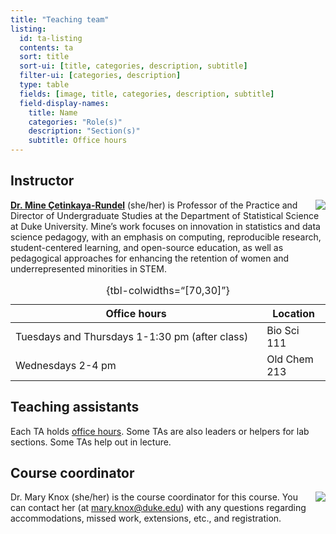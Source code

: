 ```yaml
---
title: "Teaching team"
listing:
  id: ta-listing
  contents: ta
  sort: title
  sort-ui: [title, categories, description, subtitle]
  filter-ui: [categories, description]
  type: table
  fields: [image, title, categories, description, subtitle]
  field-display-names:
    title: Name
    categories: "Role(s)"
    description: "Section(s)"
    subtitle: Office hours
---
```


## Instructor

![](img/mine.png){.circular-portrait-mine style="float:right;padding: 0 0 0 10px;" fig-alt="Headshot of Dr. Mine Çetinkaya-Rundel"}

[**Dr. Mine Çetinkaya-Rundel**](http://mine-cr.com/) (she/her) is Professor of the Practice and Director of Undergraduate Studies at the Department of Statistical Science at Duke University. Mine's work focuses on innovation in statistics and data science pedagogy, with an emphasis on computing, reproducible research, student-centered learning, and open-source education, as well as pedagogical approaches for enhancing the retention of women and underrepresented minorities in STEM.

+------------------------------------------------------------+---------------+
| Office hours                                               | Location      |
+============================================================+===============+
| Tuesdays and Thursdays 1-1:30 pm (after class)             | Bio Sci 111   |
+------------------------------------------------------------+---------------+
| Wednesdays 2-4 pm                                          | Old Chem 213  |
+------------------------------------------------------------+---------------+

: {tbl-colwidths="[70,30]"}

## Teaching assistants {#teaching-assistants}

Each TA holds [office hours](https://docs.google.com/spreadsheets/d/1gXNQ9UMT01bU9qr-YDsA2GIpslldHmfwPg1gcOj2GTA/edit?usp=sharing).
Some TAs are also leaders or helpers for lab sections.
Some TAs help out in lecture.

::: {#ta-listing}
:::

## Course coordinator

![](img/mary.png){.circular-portrait-mary style="float:right;" fig-alt="Headshot of Dr. Mary Knox"}

Dr. Mary Knox (she/her) is the course coordinator for this course. You can contact her (at [mary.knox\@duke.edu](mailto:mary.knox@duke.edu)) with any questions regarding accommodations, missed work, extensions, etc., and registration.